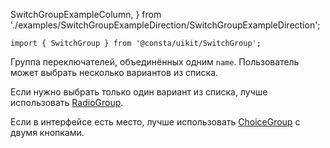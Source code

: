   SwitchGroupExampleColumn,
} from './examples/SwitchGroupExampleDirection/SwitchGroupExampleDirection';

```tsx
import { SwitchGroup } from '@consta/uikit/SwitchGroup';
```

Группа переключателей, объединённых одним `name`. Пользователь может выбрать несколько вариантов из списка.

Если нужно выбрать только один вариант из списка, лучше использовать [RadioGroup](?path=/docs/components-radiogroup--playground).

Если в интерфейсе есть место, лучше использовать [ChoiceGroup](http://localhost:6006/?path=/docs/components-choicegroup--playground) с двумя кнопками.

<SwitchGroupExampleColumn />